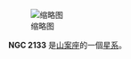 {{NGCInfoBox|NGCID=NGC 2133|發現者=約翰·弗里德里希·威廉·赫歇爾|發現日期=1834年11月24日|其他編號=ESO 57-SC46|曆元=J2000.0|赤經=5時51分28.8秒
|赤緯=-71°10'30"|星座=山案座|星體=星系|星等=|表面亮度=|藍等=12}}
[[File:NGC_2133_DSS.jpg|缩略图]]

'''NGC 2133''' 是[[山案座|山案座]]的一個[[星系|星系]]。

{{NGCReference|2133}}
{{Galaxy-stub}}
